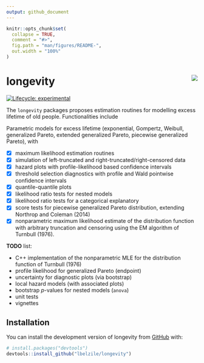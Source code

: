 ```yaml
---
output: github_document
---
```



<!-- README.md is generated from README.Rmd. Please edit that file -->

```r
knitr::opts_chunk$set(
  collapse = TRUE,
  comment = "#>",
  fig.path = "man/figures/README-",
  out.width = "100%"
)
```

# longevity <img src="tools/longevity_sticker.png" align="right" />

<!-- badges: start -->
[![Lifecycle: experimental](https://img.shields.io/badge/lifecycle-experimental-orange.svg)](https://www.tidyverse.org/lifecycle/#experimental)
<!-- badges: end -->

The `longevity` packages proposes estimation routines for modelling excess lifetime of old people. Functionalities include

Parametric models for excess lifetime (exponential, Gompertz, Weibull, generalized Pareto, extended generalized Pareto, piecewise generalized Pareto), with

- [x] maximum likelihood estimation routines
- [x] simulation of left-truncated and right-truncated/right-censored data
- [x] hazard plots with profile-likelihood based confidence intervals
- [x] threshold selection diagnostics with profile and Wald pointwise confidence intervals
- [x] quantile-quantile plots
- [x] likelihood ratio tests for nested models
- [x] likelihood ratio tests for a categorical explanatory
- [x] score tests for piecewise generalized Pareto distribution, extending Northrop and Coleman (2014)
- [x] nonparametric maximum likelihood estimate of the distribution function with arbitrary truncation and censoring using the EM algorithm of Turnbull (1976).

**TODO** list:

- C++ implementation of the nonparametric MLE for the distribution function of Turnbull (1976)
- profile likelihood for generalized Pareto (endpoint)
- uncertainty for diagnostic plots (via bootstrap)
- local hazard models (with associated plots)
- bootstrap *p*-values for nested models (`anova`)
- unit tests
- vignettes

## Installation

<!-- You can install the released version of longevity from [CRAN](https://CRAN.R-project.org) with: -->

<!-- ``` r -->
<!-- install.packages("longevity") -->
<!-- ``` -->

You can install the development version of longevity from [GitHub](https://github.com/) with:

``` r
# install.packages("devtools")
devtools::install_github("lbelzile/longevity")
```

 <!-- `devtools::build_readme()` is handy for this. You could also use GitHub Actions to re-render `README.Rmd` every time you push. An example workflow can be found here: <https://github.com/r-lib/actions/tree/master/examples>. -->

